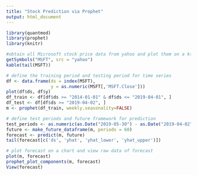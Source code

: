 ---
title: "Stock Prediction via Prophet"
output: html_document
---

```{R}
library(quantmod)
library(prophet)
library(knitr)
```
```{R}
#obtain all Microsoft stock price data from yahoo and plot them on a ktable
getSymbols("MSFT", src = "yahoo")
kable(tail(MSFT))
```
```{R}
# define the training period and testing period for time series
df <- data.frame(ds = index(MSFT),
                 y = as.numeric(MSFT[,'MSFT.Close']))
plot(df$ds, df$y)
df_train <- df[df$ds >= "2014-01-01" & df$ds <= "2019-04-01", ]
df_test <- df[df$ds >= "2019-04-02", ]
m <- prophet(df_train, weekly.seasonality=FALSE)
```
```{R}
# define test periods and future framework for prediction
test_periods <- as.numeric(as.Date("2019-05-30") - as.Date("2019-04-02"))
future <- make_future_dataframe(m, periods = 60)
forecast <- predict(m, future)
tail(forecast[c('ds', 'yhat', 'yhat_lower', 'yhat_upper')])
```
```{R}
# plot forecast on a chart and view raw data of forecast
plot(m, forecast)
prophet_plot_components(m, forecast)
View(forecast)
```